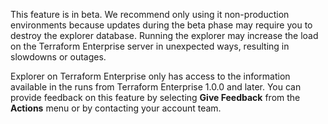 <Note>

This feature is in beta. We recommend only using it non-production environments because updates during the beta phase may require you to destroy the explorer database. Running the explorer may increase the load on the Terraform Enterprise server in unexpected ways, resulting in slowdowns or outages.

Explorer on Terraform Enterprise only has access to the information available in the runs from Terraform Enterprise 1.0.0 and later.
You can provide feedback on this feature by selecting **Give Feedback** from the **Actions** menu or by contacting your account team.

</Note>
